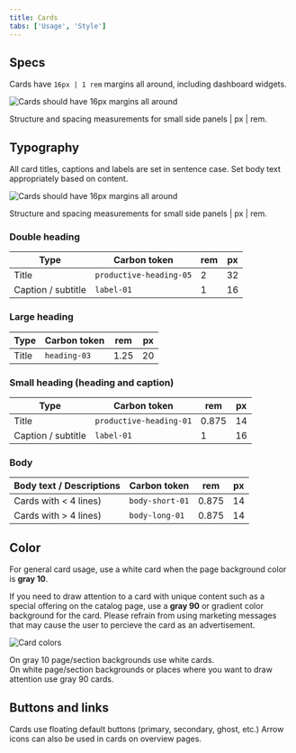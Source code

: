 ```yaml
---
title: Cards
tabs: ['Usage', 'Style']
---
```


## Specs

Cards have `16px | 1 rem` margins all around, including dashboard widgets.

<Row>
  <Column colMd={8}>

![Cards should have 16px margins all around](images/general-card-specs-2.jpg)

  <Caption>Structure and spacing measurements for small side panels | px | rem.</Caption>
  </Column>
</Row>

## Typography

All card titles, captions and labels are set in sentence case. Set body text appropriately based on content.

<Row>
  <Column colMd={8}>

![Cards should have 16px margins all around](images/card-headings.jpg)

  <Caption>Structure and spacing measurements for small side panels | px | rem.</Caption>
  </Column>
</Row>

### Double heading

| Type               | Carbon token            | rem | px  |
| ------------------ | ----------------------- | --- | --- |
| Title              | `productive-heading-05` | 2   | 32  |
| Caption / subtitle | `label-01`              | 1   | 16  |

### Large heading

| Type  | Carbon token | rem  | px  |
| ----- | ------------ | ---- | --- |
| Title | `heading-03` | 1.25 | 20  |

### Small heading (heading and caption)

| Type               | Carbon token            | rem   | px  |
| ------------------ | ----------------------- | ----- | --- |
| Title              | `productive-heading-01` | 0.875 | 14  |
| Caption / subtitle | `label-01`              | 1     | 16  |

### Body

| Body text / Descriptions | Carbon token    | rem   | px  |
| ------------------------ | --------------- | ----- | --- |
| Cards with < 4 lines)    | `body-short-01` | 0.875 | 14  |
| Cards with > 4 lines)    | `body-long-01`  | 0.875 | 14  |

## Color

For general card usage, use a white card when the page background color is **gray 10**.

If you need to draw attention to a card with unique content such as a special offering on the catalog page, use a **gray 90** or gradient color background for the card. Please refrain from using marketing messages that may cause the user to percieve the card as an advertisement.

<Row>
  <Column colMd={8}>

![Card colors](images/card-color.jpg)

  <Caption>On gray 10 page/section backgrounds use white cards. <br />
  On white page/section backgrounds or places where you want to draw attention use gray 90 cards.</Caption>
  </Column>
</Row>

## Buttons and links

Cards use floating default buttons (primary, secondary, ghost, etc.) Arrow icons can also be used in cards on overview pages.
